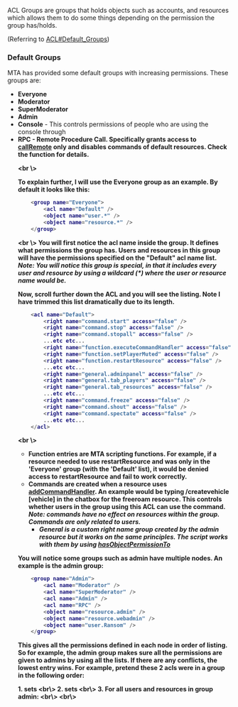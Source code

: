 ACL Groups are groups that holds objects such as accounts, and resources which allows them to do some things depending on the permission the group has/holds.

(Referring to [[/ACL#Default_Groups.md|ACL#Default_Groups]])
===Default Groups===
MTA has provided some default groups with increasing permissions. These groups are:
*'''Everyone'''
*'''Moderator'''
*'''SuperModerator'''
*'''Admin'''
*'''Console''' - This controls permissions of people who are using the console through '''<object name="user.Console" />'''
*'''RPC''' - Remote Procedure Call. Specifically grants access to [[/callRemote.md|callRemote]] only and disables commands of default resources. Check the function for details.
<br \>

To explain further, I will use the Everyone group as an example. By default it looks like this:
<syntaxhighlight lang="lua">    <group name="Everyone">
        <acl name="Default" />
        <object name="user.*" />
        <object name="resource.*" />
    </group>
</syntaxhighlight>
<br \>
You will first notice the acl name inside the group. It defines what permissions the group has. Users and resources in this group will have the permissions specified on the "Default" acl name list. ''Note: You will notice this group is special, in that it includes every user and resource by using a '''wildcard (*)''' where the user or resource name would be.''

Now, scroll further down the ACL and you will see the '''<acl name="Default" />''' listing. Note I have trimmed this list dramatically due to its length.

<syntaxhighlight lang="lua">    <acl name="Default">
        <right name="command.start" access="false" />
        <right name="command.stop" access="false" />
        <right name="command.stopall" access="false" />
        ...etc etc...
        <right name="function.executeCommandHandler" access="false" />
        <right name="function.setPlayerMuted" access="false" />
        <right name="function.restartResource" access="false" />
        ...etc etc...
        <right name="general.adminpanel" access="false" />
        <right name="general.tab_players" access="false" />
        <right name="general.tab_resources" access="false" />
        ...etc etc...
        <right name="command.freeze" access="false" />
        <right name="command.shout" access="false" />
        <right name="command.spectate" access="false" />
        ...etc etc...
    </acl>
</syntaxhighlight>
<br \>
*'''Function''' entries are MTA scripting functions. For example, if a resource needed to use restartResource and was only in the 'Everyone' group (with the 'Default' list), it would be denied access to restartResource and fail to work correctly.
*'''Commands''' are created when a resource uses [[/addCommandHandler.md|addCommandHandler]]. An example would be typing '''/createvehicle [vehicle]''' in the chatbox for the freeroam resource. This controls whether users in the group using this ACL can use the command. ''Note: commands have no effect on resources within the group. Commands are only related to users.''
**''General is a custom right name group created by the admin resource but it works on the same principles. The script works with them by using [[/hasObjectPermissionTo.md|hasObjectPermissionTo]]''


You will notice some groups such as admin have multiple '''<acl name="" />''' nodes. An example is the admin group:
<syntaxhighlight lang="lua">
    <group name="Admin">
        <acl name="Moderator" />
        <acl name="SuperModerator" />
        <acl name="Admin" />
        <acl name="RPC" />
        <object name="resource.admin" />
        <object name="resource.webadmin" />
        <object name="user.Ransom" />
    </group>
</syntaxhighlight>

This gives all the permissions defined in each '''<acl name="" />''' node in order of listing. So for example, the admin group makes sure all the permissions are given to admins by using all the lists. If there are any conflicts, the lowest entry wins. For example, pretend these 2 acls were in a group in the following order:

'''1.''' '''<acl name="Default">''' sets <right name="general.ModifyOtherObjects" access="false" /> <br\>
'''2.''' '''<acl name="Admin">''' sets <right name="general.ModifyOtherObjects" access="true" /> <br\>
'''3.''' For all users and resources in group admin: <right name="general.ModifyOtherObjects" access="true" /><br\>
<br\>